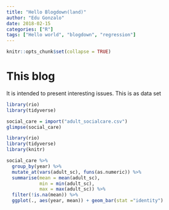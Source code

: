 ```yaml
---
title: "Hello Blogdown(land)"
author: "Edu Gonzalo"
date: 2018-02-15
categories: ["R"]
tags: ["Hello world", "blogdown", "regression"]
---
```


```r
knitr::opts_chunk$set(collapse = TRUE)
```

# This blog

It is intended to present interesting issues. This is as data set


```r
library(rio)
library(tidyverse)

social_care = import("adult_socialcare.csv")
glimpse(social_care)
```

```r
library(rio)
library(tidyverse)
library(knitr)

social_care %>%
  group_by(year) %>%
  mutate_at(vars(adult_sc), funs(as.numeric)) %>%
  summarise(mean = mean(adult_sc), 
            min = min(adult_sc), 
            max = max(adult_sc)) %>%
  filter(!is.na(mean)) %>%
  ggplot(., aes(year, mean)) + geom_bar(stat ="identity")
```

